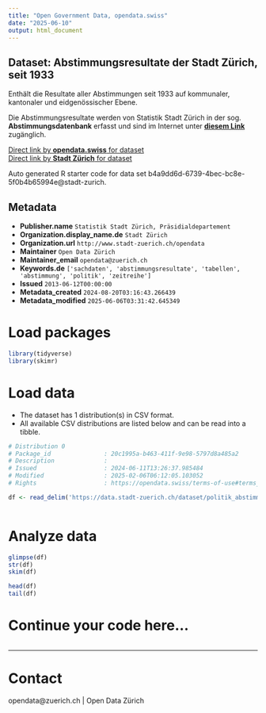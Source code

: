 ```yaml
---
title: "Open Government Data, opendata.swiss"
date: "2025-06-10"
output: html_document
---
```


## Dataset: Abstimmungsresultate der Stadt Zürich, seit 1933

Enthält die Resultate aller Abstimmungen seit 1933 auf kommunaler, kantonaler und eidgenössischer Ebene.

Die Abstimmungsresultate werden von Statistik Stadt Zürich in der sog. **Abstimmungsdatenbank** erfasst und sind im Internet unter [**diesem Link**](https://www.stadt-zuerich.ch/de/politik-und-verwaltung/statistik-und-daten/daten/politik-und-verwaltung/politik/abstimmungen.html) zugänglich. 


[Direct link by **opendata.swiss** for dataset](https://opendata.swiss/de/dataset/abstimmungsresultate-der-stadt-zurich-seit-19331)<br>
[Direct link by **Stadt Zürich** for dataset](https://data.stadt-zuerich.ch/dataset/politik_abstimmungen_seit1933)

Auto generated R starter code for data set b4a9dd6d-6739-4bec-bc8e-5f0b4b65994e@stadt-zurich.

## Metadata

- **Publisher.name** `Statistik Stadt Zürich, Präsidialdepartement`
- **Organization.display_name.de** `Stadt Zürich`
- **Organization.url** `http://www.stadt-zuerich.ch/opendata`
- **Maintainer** `Open Data Zürich`
- **Maintainer_email** `opendata@zuerich.ch`
- **Keywords.de** `['sachdaten', 'abstimmungsresultate', 'tabellen', 'abstimmung', 'politik', 'zeitreihe']`
- **Issued** `2013-06-12T00:00:00`
- **Metadata_created** `2024-08-20T03:16:43.266439`
- **Metadata_modified** `2025-06-06T03:31:42.645349`


# Load packages

```r

library(tidyverse)
library(skimr)

```

# Load data

-   The dataset has 1 distribution(s) in CSV format.
-   All available CSV distributions are listed below and can be read into a tibble.

```r

# Distribution 0
# Package_id               : 20c1995a-b463-411f-9e98-5797d8a485a2
# Description              : 
# Issued                   : 2024-06-11T13:26:37.985484
# Modified                 : 2025-02-06T06:12:05.103052
# Rights                   : https://opendata.swiss/terms-of-use#terms_open

df <- read_delim('https://data.stadt-zuerich.ch/dataset/politik_abstimmungen_seit1933/download/abstimmungen_seit1933.csv')



```

# Analyze data

```r

glimpse(df)
str(df)
skim(df)

head(df)
tail(df)

```

# Continue your code here...

```r

```

------------------------------------------------------------------------

# Contact

opendata@zuerich.ch | Open Data Zürich

